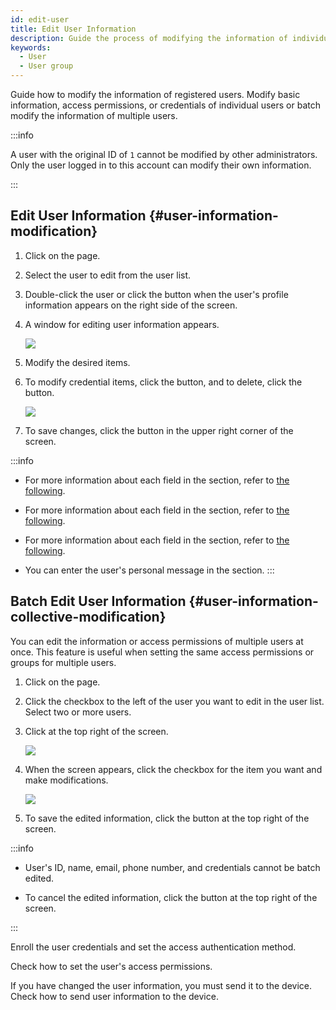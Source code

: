 ```yaml
---
id: edit-user
title: Edit User Information
description: Guide the process of modifying the information of individual users or multiple users and changing access permissions.
keywords:
  - User
  - User group
---
```


Guide how to modify the information of registered users. Modify basic information, access permissions, or credentials of individual users or batch modify the information of multiple users.

:::info

A user with the original ID of `1` cannot be modified by other administrators. Only the user logged in to this account can modify their own information.

:::

## Edit User Information {#user-information-modification}

1. Click <Cmd sid='shell.header.user' /> on the <Cmd sid='shell.header.launcher' /> page.

2. Select the user to edit from the user list.

3. Double-click the user or click the <Cmd sid='team.user.preview.button.seeMore' /> button when the user's profile information appears on the right side of the screen. 

4. A window for editing user information appears.

   <Image src='/img/biostarx-edit-user-screen.png' />

5. Modify the desired items.

6. To modify credential items, click the <IcEdit /> button, and to delete, click the <IcClose /> button.

   <Image src='/img/biostarx-edit-user-credentials.png' />

7. To save changes, click the <Cmd sid='common.save' /> button in the upper right corner of the screen.

:::info

* For more information about each field in the <Cmd sid='team.user.information' /> section, refer to [the following](add-user-basic-info).

* For more information about each field in the <Cmd sid='team.user.credential.title' /> section, refer to [the following](enroll-credential).

* For more information about each field in the <Cmd sid='team.user.permission.title' /> section, refer to [the following](set-permission).

* You can enter the user's personal message in the <Cmd sid='common.advanced' product='2' /> section.
  :::

## Batch Edit User Information {#user-information-collective-modification}

You can edit the information or access permissions of multiple users at once. This feature is useful when setting the same access permissions or groups for multiple users.

1. Click <Cmd sid='shell.header.user' /> on the <Cmd sid='shell.header.launcher' /> page.

2. Click the checkbox to the left of the user you want to edit in the user list. Select two or more users.

3. Click <Cmd sid='common.batchEdit' /> at the top right of the screen.

   <Image src='/img/biostarx-batch-edit-users.png' />

4. When the <Cmd sid='common.batchEdit' /> screen appears, click the checkbox for the item you want and make modifications.

   <Image src='/img/biostarx-edit-user-batch-edit.png' />

5. To save the edited information, click the <Cmd sid='common.save' /> button at the top right of the screen.

:::info

* User's ID, name, email, phone number, and credentials cannot be batch edited.

* To cancel the edited information, click the <Cmd sid='common.cancel' /> button at the top right of the screen.

:::

<NextStep>
<NextItem to='enroll-credential'>

Enroll the user credentials and set the access authentication method.

</NextItem>
<NextItem to='set-permission'>

Check how to set the user's access permissions.

</NextItem>
<NextItem to='transfer-user-info-to-device'>

If you have changed the user information, you must send it to the device. Check how to send user information to the device.

</NextItem>
</NextStep>
